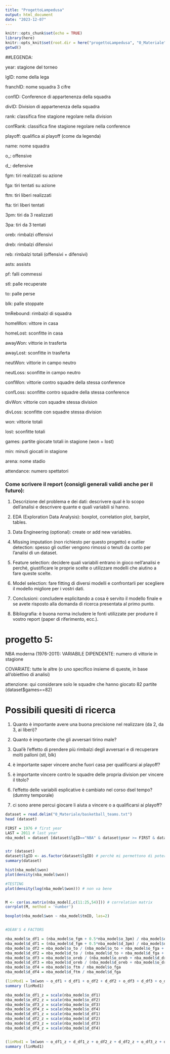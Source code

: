 ---
title: "ProgettoLampedusa"
output: html_document
date: "2023-12-07"
---

```{r setup, include=FALSE}
knitr::opts_chunk$set(echo = TRUE)
library(here)
knitr::opts_knit$set(root.dir = here("progettoLampedusa", "0_Materiale"))
getwd()
```


##LEGENDA:

year: stagione del torneo

lgID: nome della lega

franchID: nome squadra 3 cifre

confID: Conference di appartenenza della squadra

divID: Division di appartenenza della squadra

rank: classifica fine stagione regolare nella division

confRank: classifica fine stagione regolare nella conference

playoff: qualifica ai playoff (come da legenda)

name: nome squadra

o_: offensive

d_: defensive

fgm: tiri realizzati su azione

fga: tiri tentati su azione

ftm: tiri liberi realizzati

fta: tiri liberi tentati

3pm: tiri da 3 realizzati

3pa: tiri da 3 tentati

oreb: rimbalzi offensivi

dreb: rimbalzi difensivi

reb: rimbalzi totali (offensivi + difensivi)

asts: assists

pf: falli commessi

stl: palle recuperate

to: palle perse

blk: palle stoppate

tmRebound: rimbalzi di squadra

homeWon: vittore in casa

homeLost: sconfitte in casa

awayWon: vittorie in trasferta

awayLost: sconfitte in trasferta

neutWon: vittorie in campo neutro

neutLoss: sconfitte in campo neutro

confWon: vittorie contro squadre della stessa conference

confLoss: sconfitte contro squadre della stessa conference

divWon: vittorie con squadre stessa division

divLoss: sconfitte con squadre stessa division

won: vittorie totali

lost: sconfitte totali

games: partite giocate totali in stagione (won + lost)

min: minuti giocati in stagione

arena: nome stadio

attendance: numero spettatori


### Come scrivere il report (consigli generali validi anche per il futuro):

1. Descrizione del problema e dei dati: descrivere qual è lo scopo dell’analisi e descrivere quante e quali variabili si hanno.

2. EDA (Exploration Data Analysis): boxplot, correlation plot, barplot, tables.

3. Data Engineering (optional): create or add new variables.

4. Missing imputation (non richiesto per questo progetto) e outlier detection: spesso gli outlier vengono rimossi o tenuti da conto per l’analisi di un dataset.

5. Feature selection: decidere quali variabili entrano in gioco nell’analisi e perché, giustificare le proprie scelte o utilizzare modelli che aiutino a fare queste scelte.

6. Model selection: fare fitting di diversi modelli e confrontarli per scegliere il modello migliore per i vostri dati.

7. Conclusioni: concludere esplicitando a cosa è servito il modello finale e se avete risposto alla domanda di ricerca presentata al primo punto.

8. Bibliografia: è buona norma includere le fonti utilizzate per produrre il vostro report (paper di riferimento, ecc.).



# progetto 5: 

NBA moderna (1976-2011): VARIABILE DIPENDENTE: numero di vittorie in stagione

COVARIATE: tutte le altre (o uno specifico insieme di queste, in base all'obiettivo di analisi)

attenzione: qui considerare solo le squadre che hanno giocato 82 partite (dataset$games==82)


# Possibili quesiti di ricerca

1. Quanto è importante avere una buona precisione nel realizzare (da 2, da 3, ai liberi)?

2. Quanto è importante che gli avversari tirino male?

3. Qual'è l'effetto di prendere più rimbalzi degli avversari e di recuperare molti palloni (stl, blk)

4. è importante saper vincere anche fuori casa per qualificarsi ai playoff?

5. è importante vincere contro le squadre delle propria division per vincere il titolo?

6. l'effetto delle variabili esplicative è cambiato nel corso dsel tempo? (dummy temporale)

7. ci sono arene percui giocare li aiuta a vincere o a qualificarsi ai playoff?


```{r}

dataset = read.delim("0_Materiale/basketball_teams.txt")
head (dataset)

FIRST = 1976 # first year 
LAST = 2011 # last year
nba_model = dataset [dataset$lgID=="NBA" & dataset$year >= FIRST & dataset$year <= LAST & dataset$games==82,]


str (dataset)
dataset$lgID <- as.factor(dataset$lgID) # perchè mi permettono di poter generare variabili dummy
summary(dataset)

hist(nba_model$won)
plot(density(nba_model$won))

#TESTING
plot(density(log(nba_model$won))) # non va bene


M <- cor(as.matrix(nba_model[,c(11:25,54)])) # correlation matrix
corrplot(M, method = 'number')

boxplot(nba_model$won ~ nba_model$tmID, las=2)


#DEAN'S 4 FACTORS

nba_model$o_df1 = (nba_model$o_fgm + 0.5*nba_model$o_3pm) / nba_model$o_fga
nba_model$d_df1 = (nba_model$d_fgm + 0.5*nba_model$d_3pm) / nba_model$d_fga
nba_model$o_df2 = nba_model$o_to / (nba_model$o_to + nba_model$o_fga + 0.44*nba_model$o_fta)
nba_model$d_df2 = nba_model$d_to / (nba_model$d_to + nba_model$d_fga + 0.44*nba_model$d_fta)
nba_model$o_df3 = nba_model$o_oreb / (nba_model$o_oreb + nba_model$d_dreb)
nba_model$d_df3 = nba_model$d_oreb / (nba_model$d_oreb + nba_model$o_dreb)
nba_model$o_df4 = nba_model$o_ftm / nba_model$o_fga
nba_model$d_df4 = nba_model$d_ftm / nba_model$d_fga

(linMod1 = lm(won ~ o_df1 + d_df1 + o_df2 + d_df2 + o_df3 + d_df3 + o_df4 + d_df4, data= nba_model))
summary (linMod1)

nba_model$o_df1_z = scale(nba_model$o_df1)
nba_model$o_df2_z = scale(nba_model$o_df2)
nba_model$o_df3_z = scale(nba_model$o_df3)
nba_model$o_df4_z = scale(nba_model$o_df4)
nba_model$d_df1_z = scale(nba_model$d_df1)
nba_model$d_df2_z = scale(nba_model$d_df2)
nba_model$d_df3_z = scale(nba_model$d_df3)
nba_model$d_df4_z = scale(nba_model$d_df4)


(linMod1 = lm(won ~ o_df1_z + d_df1_z + o_df2_z + d_df2_z + o_df3_z + d_df3_z + o_df4_z + d_df4_z, data= nba_model))
summary (linMod1)





```